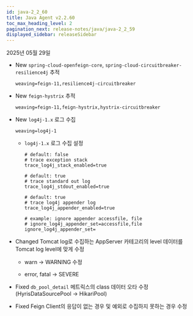 ```yaml
---
id: java-2_2_60
title: Java Agent v2.2.60
toc_max_heading_level: 2
pagination_next: release-notes/java/java-2_2_59
displayed_sidebar: releaseSidebar
---
```


2025년 05월 29일

- <Status priority='1'>New</Status> `spring-cloud-openfeign-core`, `spring-cloud-circuitbreaker-resilience4j` 추적

    ```String
    weaving=feign-11,resilience4j-circuitbreaker
    ```

- <Status priority='1'>New</Status> `feign-hystrix` 추적

    ```String
    weaving=feign-11,feign-hystrix,hystrix-circuitbreaker
    ```

- <Status priority='1'>New</Status> `log4j-1.x` 로그 수집

    ```String
    weaving=log4j-1
    ```

    * `log4j-1.x` 로그 수집 설정

        ```String
        # default: false
        # trace exception stack
        trace_log4j_stack_enabled=true

        # default: true
        # trace standard out log
        trace_log4j_stdout_enabled=true

        # default: true
        # trace log4j appender log
        trace_log4j_appender_enabled=true

        # example: ignore appender accessfile, file
        # ignore_log4j_appender_set=accessfile,file
        ignore_log4j_appender_set=
        ```

- <Status priority='1'>Changed</Status> Tomcat log로 수집하는 AppServer 카테고리의 level 데이터를 Tomcat log level에 맞게 수정
    
    * warn → WARNING 수정

    * error, fatal → SEVERE

- <Status priority='0'>Fixed</Status> `db_pool_detail` 메트릭스의 class 데이터 오타 수정(HyrisDataSourcePool → HikariPool)

- <Status priority='0'>Fixed</Status> Feign Client의 응답이 없는 경우 및 예외로 수집하지 못하는 경우 수정


<DownloadJava ver="2.2.60" />